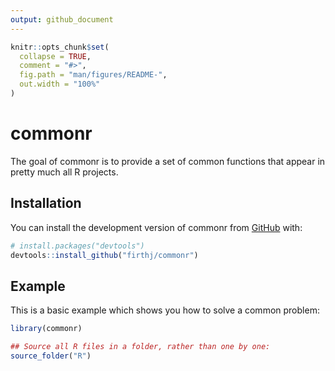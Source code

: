 ```yaml
---
output: github_document
---
```


<!-- README.md is generated from README.Rmd. Please edit that file -->

```r
knitr::opts_chunk$set(
  collapse = TRUE,
  comment = "#>",
  fig.path = "man/figures/README-",
  out.width = "100%"
)
```

# commonr

<!-- badges: start -->
<!-- badges: end -->

The goal of commonr is to provide a set of common functions that appear in pretty much all R projects. 

## Installation

You can install the development version of commonr from [GitHub](https://github.com/) with:

``` r
# install.packages("devtools")
devtools::install_github("firthj/commonr")
```

## Example

This is a basic example which shows you how to solve a common problem:

```r
library(commonr)

## Source all R files in a folder, rather than one by one:
source_folder("R")
```
